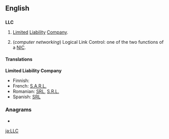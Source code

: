 {{wikipedia}}
==English==

==={{initialism}}===
'''LLC'''

# {{business|legal}} [[limited|Limited]] [[liability|Liability]] [[company|Company]].
# (''computer networking'') Logical Link Control: one of the two functions of a [[NIC]].

====Translations====
'''Limited Liability Company'''
* Finnish: {{t+|fi|Oy}}
* French: [[S.A.R.L.]]
* Romanian: [[SRL]], [[S.R.L.]]
* Spanish: [[SRL]]

===Anagrams===
* {{alphagram|[[CLL#English|CLL]]}} 


[[ja:LLC]]